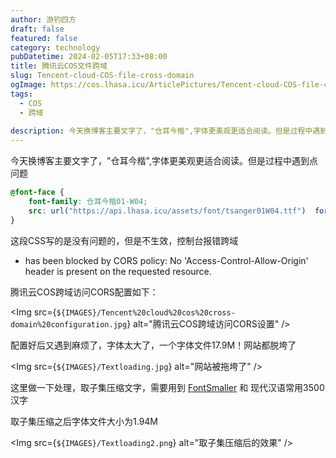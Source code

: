 ```yaml
---
author: 游钓四方
draft: false
featured: false
category: technology
pubDatetime: 2024-02-05T17:33+08:00
title: 腾讯云COS文件跨域
slug: Tencent-cloud-COS-file-cross-domain
ogImage: https://cos.lhasa.icu/ArticlePictures/Tencent-cloud-COS-file-cross-domains.png
tags:
  - COS
  - 跨域
  
description: 今天换博客主要文字了，"仓耳今楷",字体更美观更适合阅读。但是过程中遇到点问题
---
```



今天换博客主要文字了，"仓耳今楷",字体更美观更适合阅读。但是过程中遇到点问题

```css
@font-face {
    font-family: 仓耳今楷01-W04;
    src: url("https://api.lhasa.icu/assets/font/tsanger01W04.ttf")  format("truetype");
}
```

这段CSS写的是没有问题的，但是不生效，控制台报错跨域

* has been blocked by CORS policy: No 'Access-Control-Allow-Origin' header is present on the requested resource.

腾讯云COS跨域访问CORS配置如下：

<Img src={`${IMAGES}/Tencent%20cloud%20cos%20cross-domain%20configuration.jpg`} alt="腾讯云COS跨域访问CORS设置" />

配置好后又遇到麻烦了，字体太大了，一个字体文件17.9M！网站都脱垮了

<Img src={`${IMAGES}/Textloading.jpg`} alt="网站被拖垮了" />

这里做一下处理，取子集压缩文字，需要用到 [FontSmaller][1] 和 现代汉语常用3500汉字

取子集压缩之后字体文件大小为1.94M

<Img src={`${IMAGES}/Textloading2.png`} alt="取子集压缩后的效果" />

[1]: https://fontsmaller.github.io/